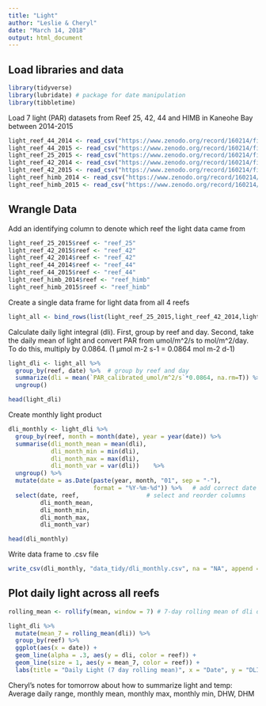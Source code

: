 ```yaml
---
title: "Light"
author: "Leslie & Cheryl"
date: "March 14, 2018"
output: html_document
---
```


## Load libraries and data
```r
library(tidyverse)
library(lubridate) # package for date manipulation
library(tibbletime) 
```

Load 7 light (PAR) datasets from Reef 25, 42, 44 and HIMB in Kaneohe Bay between 2014-2015

```r
light_reef_44_2014 <- read_csv("https://www.zenodo.org/record/160214/files/light_reef44_2014.csv")
light_reef_44_2015 <- read_csv("https://www.zenodo.org/record/160214/files/light_reef44_2015.csv")
light_reef_25_2015 <- read_csv("https://www.zenodo.org/record/160214/files/light_reef25_2015.csv")
light_reef_42_2014 <- read_csv("https://www.zenodo.org/record/160214/files/light_reef42_2014.csv")
light_reef_42_2015 <- read_csv("https://www.zenodo.org/record/160214/files/light_reef42_2015.csv")
light_reef_himb_2014 <- read_csv("https://www.zenodo.org/record/160214/files/light_reefHIMB_2014.csv")
light_reef_himb_2015 <- read_csv("https://www.zenodo.org/record/160214/files/light_reefHIMB_2015.csv")
```

## Wrangle Data
Add an identifying column to denote which reef the light data came from

```r
light_reef_25_2015$reef <- "reef_25"
light_reef_42_2015$reef <- "reef_42"
light_reef_42_2014$reef <- "reef_42"
light_reef_44_2014$reef <- "reef_44"
light_reef_44_2015$reef <- "reef_44"
light_reef_himb_2014$reef <- "reef_himb"
light_reef_himb_2015$reef <- "reef_himb"
```

Create a single data frame for light data from all 4 reefs

```r
light_all <- bind_rows(list(light_reef_25_2015,light_reef_42_2014,light_reef_42_2015, light_reef_44_2014, light_reef_44_2015, light_reef_himb_2014, light_reef_himb_2015))
```

Calculate daily light integral (dli). First, group by reef and day. Second, take the daily mean of light and convert PAR from umol/m^2/s to mol/m^2/day. To do this, multiply by 0.0864. (1 µmol m-2 s-1 = 0.0864 mol m-2 d-1)

```r
light_dli <- light_all %>%
  group_by(reef, date) %>%  # group by reef and day
  summarize(dli = mean(`PAR_calibrated_umol/m^2/s`*0.0864, na.rm=T)) %>% # remove na's and convert units  
  ungroup()

head(light_dli)
```
Create monthly light product
```r
dli_monthly <- light_dli %>%
  group_by(reef, month = month(date), year = year(date)) %>%
  summarise(dli_month_mean = mean(dli), 
            dli_month_min = min(dli), 
            dli_month_max = max(dli),
            dli_month_var = var(dli))    %>%
  ungroup() %>%
  mutate(date = as.Date(paste(year, month, "01", sep = "-"), 
                        format = "%Y-%m-%d")) %>%   # add correct date format
  select(date, reef,                   # select and reorder columns
         dli_month_mean, 
         dli_month_min, 
         dli_month_max, 
         dli_month_var) 

head(dli_monthly)
```
Write data frame to .csv file
```r
write_csv(dli_monthly, "data_tidy/dli_monthly.csv", na = "NA", append = FALSE)
```

## Plot daily light across all reefs
```r

rolling_mean <- rollify(mean, window = 7) # 7-day rolling mean of dli data

light_dli %>%
  mutate(mean_7 = rolling_mean(dli)) %>%
  group_by(reef) %>%
  ggplot(aes(x = date)) +
  geom_line(alpha = .3, aes(y = dli, color = reef)) +
  geom_line(size = 1, aes(y = mean_7, color = reef)) +
  labs(title = "Daily Light (7 day rolling mean)", x = "Date", y = "DLI (mol m-2 d-1)")
```

Cheryl's notes for tomorrow about how to summarize light and temp: Average daily range, monthly mean, monthly max, monthly min, DHW, DHM



